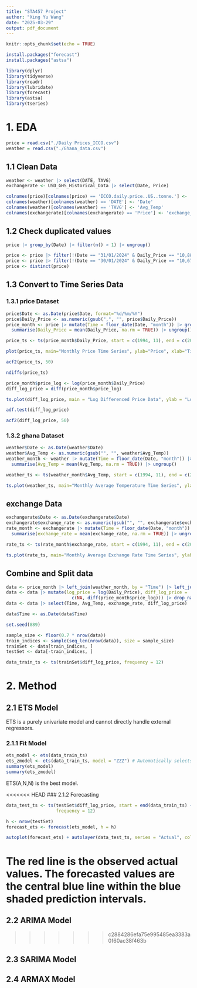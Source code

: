 ```yaml
---
title: "STA457 Project"
author: "Xing Yu Wang"
date: "2025-03-29"
output: pdf_document
---
```


```r
knitr::opts_chunk$set(echo = TRUE)
```

```r
install.packages("forecast")
install.packages("astsa")

library(dplyr)
library(tidyverse)
library(readr)
library(lubridate)
library(forecast)
library(astsa)
library(tseries)
```


# 1. EDA
```r
price = read.csv("./Daily Prices_ICCO.csv")
weather = read.csv("./Ghana_data.csv")
```

## 1.1 Clean Data
```r
weather <- weather |> select(DATE, TAVG)
exchangerate <- USD_GHS_Historical_Data |> select(Date, Price)
```

```r
colnames(price)[colnames(price) == 'ICCO.daily.price..US..tonne.'] <- 'Daily_Price'
colnames(weather)[colnames(weather) == 'DATE'] <- 'Date'
colnames(weather)[colnames(weather) == 'TAVG'] <- 'Avg_Temp'
colnames(exchangerate)[colnames(exchangerate) == 'Price'] <- 'exchange_rate'
```

## 1.2 Check duplicated values
```r
price |> group_by(Date) |> filter(n() > 1) |> ungroup()
```

```r
price <- price |> filter(!(Date == "31/01/2024" & Daily_Price == "10,888.05"))
price <- price |> filter(!(Date == "30/01/2024" & Daily_Price == "10,676.42"))
price <- distinct(price)
```

## 1.3 Convert to Time Series Data
### 1.3.1 price Dataset
```r
price$Date <- as.Date(price$Date, format="%d/%m/%Y")
price$Daily_Price <- as.numeric(gsub(",", "", price$Daily_Price))
price_month <- price |> mutate(Time = floor_date(Date, "month")) |> group_by(Time) |> 
  summarise(Daily_Price = mean(Daily_Price, na.rm = TRUE)) |> ungroup()
```

```r
price_ts <- ts(price_month$Daily_Price, start = c(1994, 11), end = c(2024, 11), frequency = 12)
```

```r
plot(price_ts, main="Monthly Price Time Series", ylab="Price", xlab="Time")
```

```r
acf2(price_ts, 50)
```

```r
ndiffs(price_ts)
```

```r
price_month$price_log <- log(price_month$Daily_Price)
diff_log_price = diff(price_month$price_log)
```

```r
ts.plot(diff_log_price, main = "Log Differenced Price Data", ylab = "Log Differenced Price")
```
```r
adf.test(diff_log_price)
```
```r
acf2(diff_log_price, 50)
```



### 1.3.2 ghana Dataset
```r
weather$Date <- as.Date(weather$Date)
weather$Avg_Temp <- as.numeric(gsub("", "", weather$Avg_Temp))
weather_month <- weather |> mutate(Time = floor_date(Date, "month")) |> group_by(Time) |> 
  summarise(Avg_Temp = mean(Avg_Temp, na.rm = TRUE)) |> ungroup()
```

```r
weather_ts <- ts(weather_month$Avg_Temp, start = c(1994, 11), end = c(2024, 11), frequency = 12)
```

```r
ts.plot(weather_ts, main="Monthly Average Temperature Time Series", ylab="Temperature", xlab="Time")
```

## exchange Data
```r
exchangerate$Date <- as.Date(exchangerate$Date)
exchangerate$exchange_rate <- as.numeric(gsub("", "", exchangerate$exchange_rate))
rate_month <- exchangerate |> mutate(Time = floor_date(Date, "month")) |> group_by(Time) |> 
  summarise(exchange_rate = mean(exchange_rate, na.rm = TRUE)) |> ungroup()
```

```r
rate_ts <- ts(rate_month$exchange_rate, start = c(1994, 11), end = c(2024, 11), frequency = 12)
```

```r
ts.plot(rate_ts, main="Monthly Average Exchange Rate Time Series", ylab="Exchange Rate (USD/GHS)", xlab="Time")
```

## Combine and Split data
```r
data <- price_month |> left_join(weather_month, by = "Time") |> left_join(rate_month, by = "Time")
data <- data |> mutate(log_price = log(Daily_Price), diff_log_price = 
                         c(NA, diff(price_month$price_log))) |> drop_na()
data <- data |> select(Time, Avg_Temp, exchange_rate, diff_log_price)

data$Time <- as.Date(data$Time)
```

```r
set.seed(889)

sample_size <- floor(0.7 * nrow(data))
train_indices <- sample(seq_len(nrow(data)), size = sample_size)
trainSet <- data[train_indices, ]
testSet <- data[-train_indices, ]
```

```r
data_train_ts <- ts(trainSet$diff_log_price, frequency = 12)
```

# 2. Method
## 2.1 ETS Model
ETS is a purely univariate model and cannot directly handle external regressors.

### 2.1.1 Fit Model
```r
ets_model <- ets(data_train_ts)
ets_zmodel <- ets(data_train_ts, model = "ZZZ") # Automatically selects best model
summary(ets_model)
summary(ets_zmodel)
```
ETS(A,N,N) is the best model.

<<<<<<< HEAD
### 2.1.2 Forecasting
```r
data_test_ts <- ts(testSet$diff_log_price, start = end(data_train_ts) + c(0,1), 
                   frequency = 12)

h <- nrow(testSet)
forecast_ets <- forecast(ets_model, h = h)

autoplot(forecast_ets) + autolayer(data_test_ts, series = "Actual", color = "red")
```
The red line is the observed actual values. The forecasted values are the central blue line within the blue shaded prediction intervals.
=======
## 2.2 ARIMA Model
>>>>>>> c2884286efa75e995485ea3383a0f60ac38f463b

## 2.3 SARIMA Model

## 2.4 ARMAX Model



